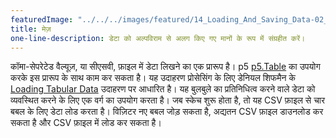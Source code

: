 ```yaml
---
featuredImage: "../../../images/featured/14_Loading_And_Saving_Data-02_Table-thumbnail.png"
title: मेज़
one-line-description: डेटा को अल्पविराम से अलग किए गए मानों के रूप में संग्रहीत करें।
---
```


कॉमा-सेपरेटेड वैल्यूज़, या सीएसवी, फ़ाइल में डेटा लिखने का एक प्रारूप है। p5 
<a href='https://p5js.org/reference/#/p5.Table' target='_blank'>p5.Table</a> 
का उपयोग करके इस प्रारूप के साथ काम कर सकता है। यह उदाहरण प्रोसेसिंग के लिए डेनियल शिफमैन के 
<a href="https://processing.org/examples/loadsavetable.html" target="_blank">Loading Tabular Data</a> 
उदाहरण पर आधारित है। यह बुलबुले का प्रतिनिधित्व करने वाले डेटा को व्यवस्थित करने के लिए एक वर्ग का उपयोग करता है। जब स्केच शुरू होता है, 
तो यह CSV फ़ाइल से चार बबल के लिए डेटा लोड करता है। विज़िटर नए बबल जोड़ सकता है, अद्यतन CSV फ़ाइल डाउनलोड कर सकता है और CSV फ़ाइल में लोड कर सकता है।